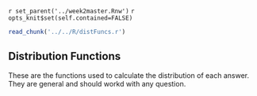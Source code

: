 `r set_parent('../week2master.Rnw') `
`r opts_knit$set(self.contained=FALSE) `

```r
read_chunk('../../R/distFuncs.r')
```

## Distribution Functions {#sec:DistributionFunctions}
These are the functions used to calculate the distribution of each answer. They are general and should workd with any question.

```r
```
